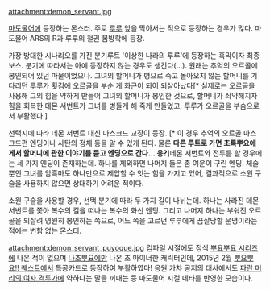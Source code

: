 attachment:demon_servant.jpg

[[마도물어]]에 등장하는 몬스터. 주로 [[루루(뿌요뿌요 시리즈)|루루]] 앞을 막아서는 적으로 등장하는 경우가 많다. 마도물어 ARS의 R과 루루의 철권 봄방학에 등장.

가장 방대한 시나리오를 가진 분기루트 '이상한 나라의 루루'에 등장하는 흑막이자 최종보스. 분기에 따라서는 아예 등장하지 않는 경우도 생긴다(...). 원래는 추억의 오르골에 봉인되어 있던 마물이었으나. 그녀의 할머니가 병으로 죽고 돌아오지 않는 할머니를 기다리던 루루가 홧김에 오르골을 부순 게 화근이 되어 되살아났다[* 실제로는 오르골을 사용해 그의 힘을 약하게 만들어 그녀의 할머니가 봉인한 것으로, 할머니가 쇠약해지자 힘을 회복한 데몬 서번트가 그녀를 병들게 해 죽게 만들었고, 루루가 오르골을 부숨으로서 부활했다.]

선택지에 따라 데몬 서번트 대신 마스크드 교장이 등장. [* 이 경우 추억의 오르골 마스크드편 엔딩이나 사탄의 정체 등을 알 수 있게 된다. 물론 '''다른 루트로 가면 초록뿌요에게서 할머니에 관한 이야기를 듣고 엔딩으로 간다... 응?''']데몬 서번트와 전투를 할 경우에는 세 가지 엔딩이 존재하는데. 하나를 제외하면 나머지 둘은 좀 여운이 구린 엔딩. 체술 뿐인 그녀를 암흑마도 하나만으로 제압할 수 잇는 힘을 가지고 있어, 결과적으로 소원 구슬을 사용하지 않으면 상대하기 어려운 적이다. 

소원 구슬을 사용할 경우, 선택 분기에 따라 두 가지 길이 나뉘는데. 하나는 사라진 데몬 서번트를 쫓아 복수의 길을 떠나는 복수의 화신 엔딩. 그리고 나머지 하나는 부숴진 오르골을 되살려 영원히 봉인하는 쪽으로, 어느 쪽을 고르던 루루에게 끔살당할 운명이라는 점에는 변함 없는 몬스터.


attachment:demon_servant_puyoque.jpg
컴파일 시절에도 정식 [[뿌요뿌요 시리즈]]에 나온 적이 없으며 [[나조뿌요]]에만 나온 초 마이너한 캐릭터인데, 2015년 2월 [[뿌요뿌요!! 퀘스트]]에서 특공카드로 등장하여 부활하였다! 응원 가챠 공지의 대사에서도 [[루루(뿌요뿌요 시리즈)|파란 머리의 여자 격투가]]에 약하다는 말을 꺼내는 등 마도물어 시절 네타를 반영한 모습이다.
